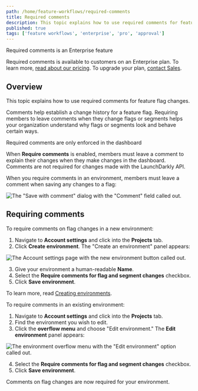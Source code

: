 ```yaml
---
path: /home/feature-workflows/required-comments
title: Required comments
description: This topic explains how to use required comments for feature flag changes.
published: true
tags: ['feature workflows', 'enterprise', 'pro', 'approval']
---
```


<Callout intent="primary">
<CalloutTitle>Required comments is an Enterprise feature</CalloutTitle>
<CalloutDescription>

Required comments is available to customers on an Enterprise plan. To learn more, [read about our pricing](https://launchdarkly.com/pricing/). To upgrade your plan, [contact Sales](https://launchdarkly.com/contact-sales/).

</CalloutDescription>
</Callout>

## Overview

This topic explains how to use required comments for feature flag changes.

Comments help establish a change history for a feature flag. Requiring members to leave comments when they change flags or segments helps your organization understand why flags or segments look and behave certain ways.

<Callout intent="alert">
<CalloutTitle>Required comments are only enforced in the dashboard</CalloutTitle>
<CalloutDescription>

When **Require comments** is enabled, members must leave a comment to explain their changes when they make changes in the dashboard. Comments are not required for changes made with the LaunchDarkly API.

</CalloutDescription>
</Callout>

When you require comments in an environment, members must leave a comment when saving any changes to a flag:

![The "Save with comment" dialog with the "Comment" field called out.](flag-save-with-comment-callout.png)

## Requiring comments

To require comments on flag changes in a new environment:

1. Navigate to **Account settings** and click into the **Projects** tab.
2. Click **Create environment**. The "Create an environment" panel appears:

![The Account settings page with the new environment button called out.](env-new-callout.png)

3. Give your environment a human-readable **Name**.
4. Select the **Require comments for flag and segment changes** checkbox.
5. Click **Save environment**.

To learn more, read [Creating environments](/home/organize/environments#creating-environments).

To require comments in an existing environment:

1. Navigate to **Account settings** and click into the **Projects** tab.
2. Find the environment you wish to edit.
3. Click the **overflow menu** and choose "Edit environment." The **Edit environment** panel appears:

![The environment overflow menu with the "Edit environment" option called out.](env-edit-environment-callout.png)

4. Select the **Require comments for flag and segment changes** checkbox.
5. Click **Save environment**.

Comments on flag changes are now required for your environment.
